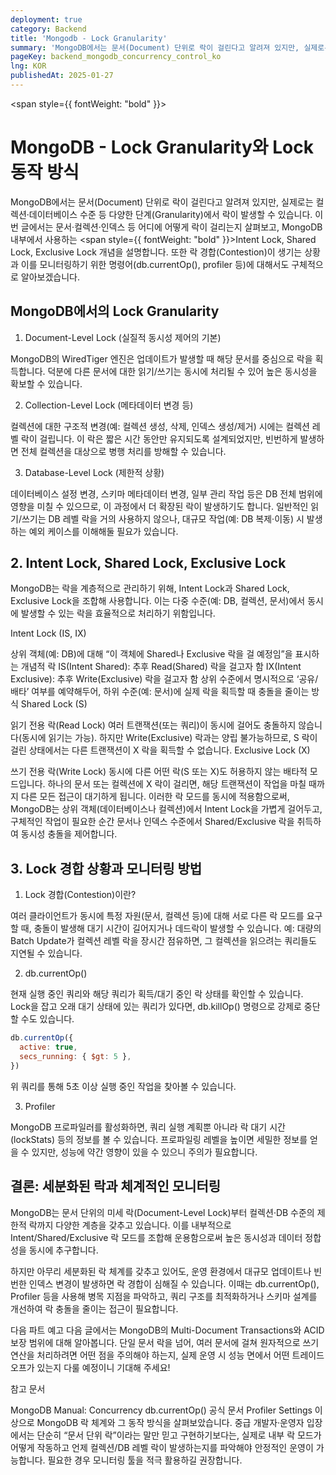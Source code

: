 ```yaml
---
deployment: true
category: Backend
title: 'Mongodb - Lock Granularity'
summary: 'MongoDB에서는 문서(Document) 단위로 락이 걸린다고 알려져 있지만, 실제로는 컬렉션·데이터베이스 수준 등 다양한 단계(Granularity)에서 락이 발생할 수 있습니다. 이번 글에서는 문서·컬렉션·인덱스 등 어디에 어떻게 락이 걸리는지 살펴보고, MongoDB 내부에서 사용하는 Intent Lock, Shared Lock, Exclusive Lock 개념을 설명합니다.'
pageKey: backend_mongodb_concurrency_control_ko
lng: KOR
publishedAt: 2025-01-27
---
```


<span style={{ fontWeight: "bold" }}>

</span>

# MongoDB - Lock Granularity와 Lock 동작 방식

MongoDB에서는 문서(Document) 단위로 락이 걸린다고 알려져 있지만, 실제로는 컬렉션·데이터베이스 수준 등 다양한 단계(Granularity)에서 락이 발생할 수 있습니다. 이번 글에서는 문서·컬렉션·인덱스 등 어디에 어떻게 락이 걸리는지 살펴보고, MongoDB 내부에서 사용하는 <span style={{ fontWeight: "bold" }}>Intent Lock, Shared Lock, Exclusive Lock</span> 개념을 설명합니다. 또한 락 경합(Contestion)이 생기는 상황과 이를 모니터링하기 위한 명령어(db.currentOp(), profiler 등)에 대해서도 구체적으로 알아보겠습니다.

## MongoDB에서의 Lock Granularity

1. Document-Level Lock (실질적 동시성 제어의 기본)

MongoDB의 WiredTiger 엔진은 업데이트가 발생할 때 해당 문서를 중심으로 락을 획득합니다. 덕분에 다른 문서에 대한 읽기/쓰기는 동시에 처리될 수 있어 높은 동시성을 확보할 수 있습니다.

2.  Collection-Level Lock (메타데이터 변경 등)

컬렉션에 대한 구조적 변경(예: 컬렉션 생성, 삭제, 인덱스 생성/제거) 시에는 컬렉션 레벨 락이 걸립니다.
이 락은 짧은 시간 동안만 유지되도록 설계되었지만, 빈번하게 발생하면 전체 컬렉션을 대상으로 병행 처리를 방해할 수 있습니다.

3.  Database-Level Lock (제한적 상황)

데이터베이스 설정 변경, 스키마 메타데이터 변경, 일부 관리 작업 등은 DB 전체 범위에 영향을 미칠 수 있으므로, 이 과정에서 더 확장된 락이 발생하기도 합니다.
일반적인 읽기/쓰기는 DB 레벨 락을 거의 사용하지 않으나, 대규모 작업(예: DB 복제·이동) 시 발생하는 예외 케이스를 이해해둘 필요가 있습니다.

## 2. Intent Lock, Shared Lock, Exclusive Lock

MongoDB는 락을 계층적으로 관리하기 위해, Intent Lock과 Shared Lock, Exclusive Lock을 조합해 사용합니다. 이는 다중 수준(예: DB, 컬렉션, 문서)에서 동시에 발생할 수 있는 락을 효율적으로 처리하기 위함입니다.

Intent Lock (IS, IX)

상위 객체(예: DB)에 대해 “이 객체에 Shared나 Exclusive 락을 걸 예정임”을 표시하는 개념적 락
IS(Intent Shared): 추후 Read(Shared) 락을 걸고자 함
IX(Intent Exclusive): 추후 Write(Exclusive) 락을 걸고자 함
상위 수준에서 명시적으로 ‘공유/배타’ 여부를 예약해두어, 하위 수준(예: 문서)에 실제 락을 획득할 때 충돌을 줄이는 방식
Shared Lock (S)

읽기 전용 락(Read Lock)
여러 트랜잭션(또는 쿼리)이 동시에 걸어도 충돌하지 않습니다(동시에 읽기는 가능).
하지만 Write(Exclusive) 락과는 양립 불가능하므로, S 락이 걸린 상태에서는 다른 트랜잭션이 X 락을 획득할 수 없습니다.
Exclusive Lock (X)

쓰기 전용 락(Write Lock)
동시에 다른 어떤 락(S 또는 X)도 허용하지 않는 배타적 모드입니다.
하나의 문서 또는 컬렉션에 X 락이 걸리면, 해당 트랜잭션이 작업을 마칠 때까지 다른 모든 접근이 대기하게 됩니다.
이러한 락 모드를 동시에 적용함으로써, MongoDB는 상위 객체(데이터베이스나 컬렉션)에서 Intent Lock을 가볍게 걸어두고, 구체적인 작업이 필요한 순간 문서나 인덱스 수준에서 Shared/Exclusive 락을 취득하여 동시성 충돌을 제어합니다.

## 3. Lock 경합 상황과 모니터링 방법

1. Lock 경합(Contestion)이란?

여러 클라이언트가 동시에 특정 자원(문서, 컬렉션 등)에 대해 서로 다른 락 모드를 요구할 때, 충돌이 발생해 대기 시간이 길어지거나 데드락이 발생할 수 있습니다.
예: 대량의 Batch Update가 컬렉션 레벨 락을 장시간 점유하면, 그 컬렉션을 읽으려는 쿼리들도 지연될 수 있습니다.

2. db.currentOp()

현재 실행 중인 쿼리와 해당 쿼리가 획득/대기 중인 락 상태를 확인할 수 있습니다.
Lock을 잡고 오래 대기 상태에 있는 쿼리가 있다면, db.killOp() 명령으로 강제로 중단할 수도 있습니다.

```javascript title="mongoDB" showLineNumbers
db.currentOp({
  active: true,
  secs_running: { $gt: 5 },
})
```

위 쿼리를 통해 5초 이상 실행 중인 작업을 찾아볼 수 있습니다.

3.  Profiler

MongoDB 프로파일러를 활성화하면, 쿼리 실행 계획뿐 아니라 락 대기 시간(lockStats) 등의 정보를 볼 수 있습니다.
프로파일링 레벨을 높이면 세밀한 정보를 얻을 수 있지만, 성능에 약간 영향이 있을 수 있으니 주의가 필요합니다.

## 결론: 세분화된 락과 체계적인 모니터링

MongoDB는 문서 단위의 미세 락(Document-Level Lock)부터 컬렉션·DB 수준의 제한적 락까지 다양한 계층을 갖추고 있습니다. 이를 내부적으로 Intent/Shared/Exclusive 락 모드를 조합해 운용함으로써 높은 동시성과 데이터 정합성을 동시에 추구합니다.

하지만 아무리 세분화된 락 체계를 갖추고 있어도, 운영 환경에서 대규모 업데이트나 빈번한 인덱스 변경이 발생하면 락 경합이 심해질 수 있습니다. 이때는 db.currentOp(), Profiler 등을 사용해 병목 지점을 파악하고, 쿼리 구조를 최적화하거나 스키마 설계를 개선하여 락 충돌을 줄이는 접근이 필요합니다.

다음 파트 예고
다음 글에서는 MongoDB의 Multi-Document Transactions와 ACID 보장 범위에 대해 알아봅니다. 단일 문서 락을 넘어, 여러 문서에 걸쳐 원자적으로 쓰기 연산을 처리하려면 어떤 점을 주의해야 하는지, 실제 운영 시 성능 면에서 어떤 트레이드오프가 있는지 다룰 예정이니 기대해 주세요!

참고 문서

MongoDB Manual: Concurrency
db.currentOp() 공식 문서
Profiler Settings
이상으로 MongoDB 락 체계와 그 동작 방식을 살펴보았습니다. 중급 개발자·운영자 입장에서는 단순히 “문서 단위 락”이라는 말만 믿고 구현하기보다는, 실제로 내부 락 모드가 어떻게 작동하고 언제 컬렉션/DB 레벨 락이 발생하는지를 파악해야 안정적인 운영이 가능합니다. 필요한 경우 모니터링 툴을 적극 활용하길 권장합니다.
